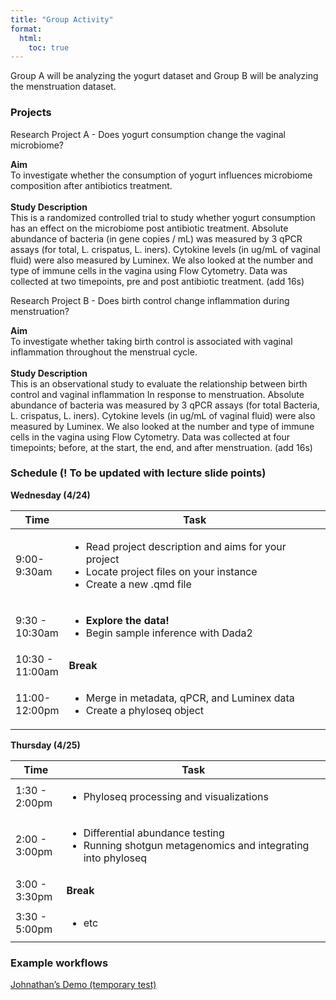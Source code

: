 ```yaml
---
title: "Group Activity"
format:
  html:
    toc: true
---
```


Group A will be analyzing the yogurt dataset and Group B will be analyzing the menstruation dataset.


<!-- :::{.callout-Group_A}

<b>Study Description</b>  

::: -->

### Projects

<!-- :::{.callout-note title="Research Project A - Does yogurt consumption change the vaginal microbiome?" appearance="simple"}
\
**Aim**\
To investigate whether the consumption of yogurt influences microbiome composition after antibiotics treatment.\
\
**Study Description** \
This is a randomized controlled trial to study whether yogurt consumption has an effect on the microbiome post antibiotic treatment. Absolute abundance of bacteria (in gene copies / mL) was measured by 3 qPCR assays (for total, L. crispatus, L. iners). Cytokine levels (in ug/mL of vaginal fluid) were also measured by Luminex. We also looked at the number and type of immune cells in the vagina using Flow Cytometry. Data was collected at two timepoints, pre and post antibiotic treatment. (add 16s)
\
 
::: -->

:::{.block}
::::{.block-header} 
Research Project A - Does yogurt consumption change the vaginal microbiome?
::::
::::{.block-container id="group_a"}
**Aim**\
To investigate whether the consumption of yogurt influences microbiome composition after antibiotics treatment.\
\
**Study Description** \
This is a randomized controlled trial to study whether yogurt consumption has an effect on the microbiome post antibiotic treatment. Absolute abundance of bacteria (in gene copies / mL) was measured by 3 qPCR assays (for total, L. crispatus, L. iners). Cytokine levels (in ug/mL of vaginal fluid) were also measured by Luminex. We also looked at the number and type of immune cells in the vagina using Flow Cytometry. Data was collected at two timepoints, pre and post antibiotic treatment. (add 16s)
\
::::
:::
<script> 
  // Add click event listener to the block header
  document.getElementById("group_a").addEventListener("click", function() {
    window.location.href = "group_a.html";
  });
</script>




:::{.block}
::::{.block-header}
Research Project B - Does birth control change inflammation during menstruation?
::::
::::{.block-container id="group_b"}
**Aim**\
To investigate whether taking birth control is associated with vaginal inflammation throughout the menstrual cycle.\
\
**Study Description** \
This is an observational study to evaluate the relationship between birth control and vaginal inflammation In response to menstruation. Absolute abundance of bacteria was measured by 3 qPCR assays (for total Bacteria, L. crispatus, L. iners). Cytokine levels (in ug/mL of vaginal fluid) were also measured by Luminex. We also looked at the number and type of immune cells in the vagina using Flow Cytometry. Data was collected at four timepoints; before, at the start, the end, and after menstruation. (add 16s)
\
::::
:::
<script> 
  // Add click event listener to the block header
  document.getElementById("group_b").addEventListener("click", function() {
    window.location.href = "group_b.html";
  });
</script>


<!-- :::{.goals}
::::{.goals-header}
Learning Goals
::::
::::{.goals-container}
* Know how to make your own callouts.
* Be able to mess with some SCSS/CSS styling.
::::
::: -->


<!-- {{< group_projects.qmd >}} -->



### Schedule (! To be updated with lecture slide points)
**Wednesday (4/24)**

+----------------+-----------------------------------------------------------------------------------+
| Time           | Task                                                                              |
+================+===================================================================================+
| 9:00-9:30am    |- Read project description and aims for your project                               |
|                |- Locate project files on your instance                                            |
|                |- Create a new .qmd file                                                           |
+----------------+-----------------------------------------------------------------------------------+
| 9:30 - 10:30am |- **Explore the data!**                                                            |
|                |- Begin sample inference with Dada2                                                |
+----------------+-----------------------------------------------------------------------------------+
|10:30 - 11:00am | **Break**                                                                         |
+----------------+-----------------------------------------------------------------------------------+
|11:00- 12:00pm  |- Merge in metadata, qPCR, and Luminex data                                        |
|                |- Create a phyloseq object                                                         |
+----------------+-----------------------------------------------------------------------------------+


**Thursday (4/25)**

+----------------+-------------------------------------------------------------------------------------+
| Time           | Task                                                                                |
+================+=====================================================================================+
| 1:30 - 2:00pm  |- Phyloseq processing and visualizations                                             |
+----------------+-------------------------------------------------------------------------------------+
| 2:00 - 3:00pm  |- Differential abundance testing                                                     |
|                |- Running shotgun metagenomics and integrating into phyloseq                         |
+----------------+-------------------------------------------------------------------------------------+
|3:00 - 3:30pm   | **Break**                                                                           |
+----------------+-------------------------------------------------------------------------------------+
|3:30 - 5:00pm   |- etc                                                                                |
+----------------+-------------------------------------------------------------------------------------+

### Example workflows
[Johnathan's Demo (temporary test)](johnathan_yogurt_demo.rmd)



<!-- ::: {#tbl-panel layout-ncol=2}
| Col1 | Col2 | Col3 |
|------|------|------|
| A    | B    | C    |
| E    | F    | G    |
| A    | G    | G    |

: First Table {#tbl-first}

| Col1 | Col2 | Col3 |
|------|------|------|
| A    | B    | C    |
| E    | F    | G    |
| A    | G    | G    |

: Second Table {#tbl-second}

Wednesday Session Structure
:::

See @tbl-panel for details, especially @tbl-second. -->